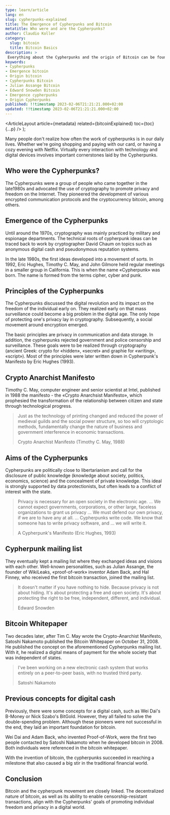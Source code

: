 ```yaml
---
type: learn/article
lang: en
slug: cypherpunks-explained
title: The Emergence of Cypherpunks and Bitcoin 
metatitle: Who were and are the Cypherpunks?
author: Claudio Koller
category:
  slug: bitcoin
  title: Bitcoin Basics
description: >
 Everything about the Cypherpunks and the origin of Bitcoin can be found in this article.
keywords:
- Cypherpunks
- Emergence bitcoin
- Origin bitcoin
- Cypherpunks Bitcoin
- Julian Assange Bitcoin
- Edward Snowden Bitcoin
- Emergence cypherpunks
- Origin Cypherpunks
published: !!timestamp 2023-02-06T21:21:21.000+02:00
updated: !!timestamp 2023-02-06T21:21:21.000+02:00
---
```



  <ArticleLayout
    article={metadata}
    related={bitcoinExplained}
    toc={toc}
    {...p}
  />
);

Many people don't realize how often the work of cypherpunks is in our daily lives. Whether we're going shopping and paying with our card, or having a cozy evening with Netflix. Virtually every interaction with technology and digital devices involves important cornerstones laid by the Cypherpunks. 

## Who were the Cypherpunks?

The Cypherpunks were a group of people who came together in the late1980s and advocated the use of cryptography to promote privacy and freedom on the Internet. They pioneered the development of various encrypted communication protocols and the cryptocurrency bitcoin, among others.

## Emergence of the Cypherpunks

Until around the 1970s, cryptography was mainly practiced by military and espionage departments. The technical roots of cypherpunk ideas can be traced back to work by cryptographer David Chaum on topics such as anonymous digital cash and pseudonymous reputation systems. 

In the late 1980s, the first ideas developed into a movement of sorts. In 1992, Eric Hughes, Timothy C. May, and John Gilmore held regular meetings in a smaller group in California. This is when the name «Cypherpunk» was born. The name is formed from the terms cipher, cyber and punk.

## Principles of the Cypherpunks

The Cypherpunks discussed the digital revolution and its impact on the freedom of the individual early on. They realized early on that mass surveillance could become a big problem in the digital age. The only hope of protecting one's privacy lay in cryptography. Subsequently, a social movement around encryption emerged.

The basic principles are privacy in communication and data storage. In addition, the cypherpunks rejected government and police censorship and surveillance. These goals were to be realized through cryptography (ancient Greek: crypto for «hidden», «secret» and graphie for «writing», «script»). Most of the principles were later written down in Cypherpunk's Manifesto by Eric Hughes (1993). 

## Crypto Anarchist Manifesto

Timothy C. May, computer engineer and senior scientist at Intel, published in 1988 the manifesto - the «Crypto Anarchsist Manifesto», which prophesied the transformation of the relationship between citizen and state through technological progress.

> Just as the technology of printing changed and reduced the power of medieval guilds and the social power structure, so too will cryptologic methods, fundamentally change the nature of business and government interference in economic transactions.
>
> Crypto Anarchist Manifesto (Timothy C. May, 1988)


## Aims of the Cypherpunks

Cypherpunks are politically close to libertarianism and call for the disclosure of public knowledge (knowledge about society, politics, economics, science) and the concealment of private knowledge. This ideal is strongly supported by data protectionists, but often leads to a conflict of interest with the state.

> Privacy is necessary for an open society in the electronic age. ... We cannot expect governments, corporations, or other large, faceless organizations to grant us privacy ... We must defend our own privacy, if we are to have any at all. ... Cypherpunks write code. We know that someone has to write privacy software, and ... we will write it. 
>
> A Cypherpunk's Manifesto (Eric Hughes, 1993)

## Cypherpunk mailing list

They eventually kept a mailing list where they exchanged ideas and visions with each other. Well-known personalities, such as Julian Assange, the founder of WikiLeaks, «proof-of-work» inventor Adam Back, and Hal Finney, who received the first bitcoin transaction, joined the mailing list.

> It doesn't matter if you have nothing to hide. Because privacy is not about hiding. It's about protecting a free and open society. It's about protecting the right to be free, independent, different, and individual.
> 
> Edward Snowden

## Bitcoin Whitepaper

Two decades later, after Tim C. May wrote the Crypto-Anarchist Manifesto, Satoshi Nakamoto published the Bitcoin Whitepaper on October 31, 2008. He published the concept on the aforementioned Cypherpunks mailing list. With it, he realized a digital means of payment for the whole society that was independent of states.

> I've been working on a new electronic cash system that works entirely on a peer-to-peer basis, with no trusted third party.
> 
> Satoshi Nakamoto

## Previous concepts for digital cash

Previously, there were some concepts for a digital cash, such as Wei Dai's B-Money or Nick Szabo's BitGold. However, they all failed to solve the double-spending problem. Although these pioneers were not successful in the end, they laid an important foundation for bitcoin.

Wei Dai and Adam Back, who invented Proof-of-Work, were the first two people contacted by Satoshi Nakamoto when he developed bitcoin in 2008. Both individuals were referenced in the bitcoin whitepaper.

<Callout icon ="💡">
 With the invention of bitcoin, the cypherpunks succeeded in reaching a milestone that also caused a big stir in the traditional financial world.
</Callout>

## Conclusion

Bitcoin and the cypherpunk movement are closely linked. The decentralized nature of bitcoin, as well as its ability to enable censorship-resistant transactions, align with the Cypherpunks' goals of promoting individual freedom and privacy in a digital world.
